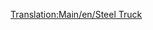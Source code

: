 [[Translation:Main/en/Steel Truck]]{{Template:<!--Trains_Carriages_new-->wagony/Pl
|Picture=[[File:en/Steeltruck.png]]
|Name=Wagon na stal
|NormalCost=£1,148 ($2,296)
|NormalWeight=18 / 38 t
|NormalCapacity=20 ton stali
|MonoCost=£1,148 ($2,296)
|MonoWeight=18 / 43 t
|MonoCapacity=25 tonnes of steel
|MagCost=£1,148 ($2,296)
|MagWeight=18 / 45 t
|MagCapacity=27 tonnes of steel
|Description=[[Main/pl/Wagon na stal|Steel Truck]] najlepiej nadaje się do holowania [[Main/pl/Stal|Steel]] , który jest produkowany w [[Main/pl/Huta|Steel Mills]].  Dostępne w tylko w klimacie [[Main/en/Klimat/Pl#Umiarkowany|Temperate]] .
}}